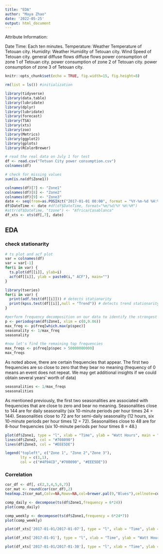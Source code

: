 ```yaml
---
title: "EDA"
author: "Maya Zhao"
date: '2022-05-25'
output: html_document
---
```


Attribute Information:

Date Time: Each ten minutes.
Temperature: Weather Temperature of Tetouan city.
Humidity: Weather Humidity of Tetouan city.
Wind Speed of Tetouan city.
general diffuse flows
diffuse flows
power consumption of zone 1 of Tetouan city.
power consumption of zone 2 of Tetouan city.
power consumption of zone 3 of Tetouan city.

```r
knitr::opts_chunk$set(echo = TRUE, fig.width=15, fig.height=8)
```

```r
rm(list = ls()) #initialization
```


```r
library(tidyverse)
library(data.table)
library(lubridate)
library(dplyr)
library(lubridate)
library(forecast)
library(TSA)
library(xts)
library(zoo)
library(Metrics)
library(ggplot2)
library(gplots)
library(RColorBrewer)
```

```r
# read the real data on July 1 for test
df <- read.csv("Tetuan City power consumption.csv")
colnames(df)
```

```r
# check for missing values
sum(is.na(df$Zone1))
```


```r
colnames(df)[7] <- "Zone1"
colnames(df)[8] <- "Zone2"
colnames(df)[9] <- "Zone3"
date <- seq(from=as.POSIXct("2017-01-01 00:00", format = "%Y-%m-%d %H:%M"), length.out = nrow(df), by = "10 min")
df$DateTime <- date #df(df$DateTime, format="%m/%d/%Y %H:%M")
#attr(df$DateTime, "tzone") <- "Africa/Casablanca"
df_xts <- xts(df[,7], date) 
```



## EDA

### check stationarity 
```r
# ts plot and acf plot
var = colnames(df)
var = var[-1]
for(i in var) {       
  ts.plot(df[[i]], ylab=i)
  acf(df[[i]], ylab = paste0(i," ACF"), main="")
}
```



```r
library(tseries)
for(i in var) {       
  print(adf.test(df[[i]])) # detects stationarity
  print(kpss.test(df[[i]],null = "Trend")) # detects trend stationarity
}
```


```r
#perform frequency decomposition on our data to identify the strongest frequency signal
p <- periodogram(df$Zone1, xlim = c(0,0.06))
max_freq <- p$freq[which.max(p$spec)]
seasonality <- 1/max_freq
seasonality
```

```r
#now let's find the remaining top frequencies
max_freqs <- p$freq[p$spec > 50000000000]
max_freqs
```

As noted above, there are certain frequencies that appear. The first two frequencies are so close to zero that they bear no meaning (frequency of 0 means an event does not repeat. We may get additional insights if we could obtain several years' worth of data)

```r
seasonalities <- 1/max_freqs
seasonalities
```

As mentioned previously, the first two seasonalities are associated with frequencies that are close to zero and bear no meaning. Seasonalities close to 144 are for daily seasonality (six 10-minute periods per hour times 24 = 144). Seasonalities close to 72 are for semi-daily seasonality (12 hours, six 10-minute periods per hour times 12 = 72). Seasonalities close to 48 are for 8-hour frequencies (six 10-minute periods per hour times 8 = 48.)

```r
plot(df$Zone1, type = "l", xlab = "Time", ylab = "Watt Hours", main = "Power Consumption of Tetouan City", col = "#4F94CD")
lines(df$Zone2, col = "#708090")
lines(df$Zone3, col = "#EEE5DE")

legend("topleft", c("Zone 1", "Zone 2","Zone 3"),
       lty = c(1,1),
       col = c("#4F94CD","#708090", "#EEE5DE"))

```


### Correlation
```r
cor_df <- df[, c(2,3,4,5,6,7)]
cor_mat <- round(cor(cor_df),2)
heatmap.2(cor_mat,Colv=NA,Rowv=NA,col=brewer.pal(9,"Blues"),cellnote=cor_mat,notecol="white", na.color=par("bg"),trace='none',density.info='none', margins = c(5, 5),cexRow=0.5,cexCol=0.5)
```
```r
comp_daily <- decompose(ts(df$Zone1,frequency = 6*24))
plot(comp_daily)
```
```r
comp_weekly <- decompose(ts(df$Zone1,frequency = 6*24*7))
plot(comp_weekly)
```

```r
plot(df_xts['2017-01-01/2017-01-07'], type = "l", xlab = "Time", ylab = "Watt Hours", main = "One Week of Power Consumption of Zone 1 of Tetouan City ", col = "#4F94CD")
```
```r
plot(df_xts['2017-01-01'], type = "l", xlab = "Time", ylab = "Watt Hours", main = "One Day of Power Consumption of Zone 1 of Tetouan City ", col = "#4F94CD")
```

```r
plot(df_xts['2017-01-01/2017-01-30'], type = "l", xlab = "Time", ylab = "Watt Hours", main = "One Month of Power Consumption of Zone 1 of Tetouan City ", col = "#4F94CD")
```

